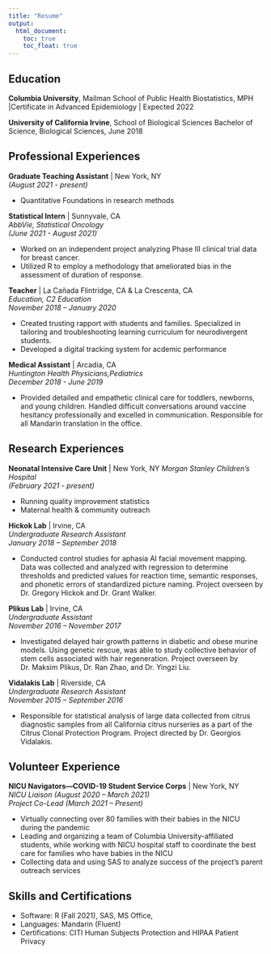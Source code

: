 ```yaml
---
title: "Resume"
output: 
  html_document:
    toc: true
    toc_float: true
---
```


## Education

**Columbia University**, Mailman School of Public Health
Biostatistics, MPH |Certificate in Advanced Epidemiology | Expected 2022  
  
  
**University of California Irvine**, School of Biological Sciences
Bachelor of Science, Biological Sciences, June 2018  


## Professional Experiences

**Graduate Teaching Assistant** | New York, NY  
*(August 2021 - present)*  

* Quantitative Foundations in research methods

**Statistical Intern** | Sunnyvale, CA  
*AbbVie, Statistical Oncology*   
*(June 2021 - August 2021)*  

* Worked on an independent project analyzing Phase III clinical trial data for breast cancer.    
* Utilized R to employ a methodology that ameliorated bias in the assessment of duration of response.

**Teacher** | La Cañada Flintridge, CA & La Crescenta, CA  
*Education, C2 Education*   
*November 2018 – January 2020*  

* Created trusting rapport with students and families. Specialized in tailoring and troubleshooting learning curriculum for neurodivergent students.  
* Developed a digital tracking system for acdemic performance

**Medical Assistant** | Arcadia, CA  
*Huntington Health Physicians,Pediatrics*   
*December 2018 - June 2019*  

* Provided detailed and empathetic clinical care for toddlers, newborns, and young children. Handled difficult conversations around vaccine hesitancy professionally and excelled in communication. Responsible for all Mandarin translation in the office. 


## Research Experiences

**Neonatal Intensive Care Unit** | New York, NY
*Morgan Stanley Children's Hospital*   
*(February 2021 - present)*   

* Running quality improvement statistics   
* Maternal health & community outreach

**Hickok Lab** | Irvine, CA  
*Undergraduate Research Assistant*  
*January 2018 – September 2018 *   

* Conducted control studies for aphasia AI facial movement mapping. Data was collected and analyzed with regression to determine thresholds and predicted values for reaction time, semantic responses, and phonetic errors of standardized picture naming. Project overseen by Dr. Gregory Hickok and Dr. Grant Walker.

**Plikus Lab** | Irvine, CA  
*Undergraduate Assistant*   
*November 2016 – November 2017*  

* Investigated delayed hair growth patterns in diabetic and obese murine models. Using genetic rescue, was able to study collective behavior of stem cells associated with hair regeneration. Project overseen by Dr. Maksim Plikus, Dr. Ran Zhao, and Dr. Yingzi Liu.

**Vidalakis Lab** | Riverside, CA  
*Undergraduate Research Assistant*  
*November 2015 – September 2016*  

* Responsible for statistical analysis of large data collected from citrus diagnostic samples from all California citrus nurseries as a part of the Citrus Clonal Protection Program. Project directed by Dr. Georgios Vidalakis. 


## Volunteer Experience 
**NICU Navigators—COVID-19 Student Service Corps** | New York, NY   
*NICU Liaison (August 2020 – March 2021)*  
*Project Co-Lead (March 2021 – Present)*  

* Virtually connecting over 80 families with their babies in the NICU during the pandemic
* Leading and organizing a team of Columbia University-affiliated students, while working with NICU hospital staff to coordinate the best care for families who have babies in the NICU
* Collecting data and using SAS to analyze success of the project’s parent outreach services

## Skills and Certifications

* Software: R (Fall 2021), SAS, MS Office, 
* Languages: Mandarin (Fluent)
* Certifications: CITI Human Subjects Protection and HIPAA Patient Privacy




